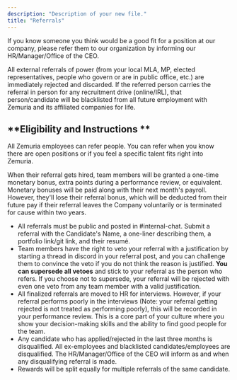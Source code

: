 ```yaml
---
description: "Description of your new file."
title: "Referrals"
---
```


If you know someone you think would be a good fit for a position at our company, please refer them to our organization by informing our HR/Manager/Office of the CEO.

All external referrals of power (from your local MLA, MP, elected representatives, people who govern or are in public office, etc.) are immediately rejected and discarded. If the referred person carries the referral in person for any recruitment drive (online/IRL), that person/candidate will be blacklisted from all future employment with Zemuria and its affiliated companies for life.

## **Eligibility and Instructions **

All Zemuria employees can refer people. You can refer when you know there are open positions or if you feel a specific talent fits right into Zemuria.

When their referral gets hired, team members will be granted a one-time monetary bonus, extra points during a performance review, or equivalent. Monetary bonuses will be paid along with their next month's payroll. However, they'll lose their referral bonus, which will be deducted from their future pay if their referral leaves the Company voluntarily or is terminated for cause within two years.

- All referrals must be public and posted in #internal-chat. Submit a referral with the Candidate's Name, a one-liner describing them, a portfolio link/git link, and their resumé.
- Team members have the right to veto your referral with a justification by starting a thread in discord in your referral post, and you can challenge them to convince the veto if you do not think the reason is justified. **You can supersede all vetoes** and stick to your referral as the person who refers. If you choose not to supersede, your referral will be rejected with even one veto from any team member with a valid justification.
- All finalized referrals are moved to HR for interviews. However, if your referral performs poorly in the interviews (Note: your referral getting rejected is not treated as performing poorly), this will be recorded in your performance review. This is a core part of your culture where you show your decision-making skills and the ability to find good people for the team.
- Any candidate who has applied/rejected in the last three months is disqualified. All ex-employees and blacklisted candidates/employees are disqualified. The HR/Manager/Office of the CEO will inform as and when any disqualifying referral is made.
- Rewards will be split equally for multiple referrals of the same candidate.